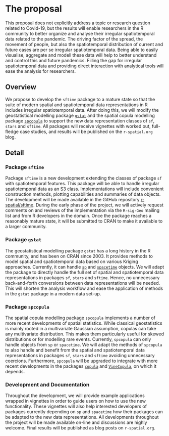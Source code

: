 # The proposal
<!--
This is where the proposal should be outlined. 
-->

This proposal does not explicitly address a topic or research question related to Covid-19, but the results will enable researchers in the R community to better organize and analyse their irregular spatiotemporal data related to the pandemic. The driving factor of the spread, the movement of people, but also the spatiotemporal distribution of current and future cases are per se irregular spatiotemporal data. Being able to easily visualise, aggregate and modell these data will help to better understand and control this and future pandemics. Filling the gap for irregular spatiotemporal data and providing direct interaction with analytical tools will ease the analysis for researchers. 

## Overview
<!--
At a high-level address what your proposal is and how it will address the problem identified. Highlight any benefits to the R Community that follow from solving the problem. This should be your most compelling section.
-->

We propose to develop the `sftime` package to a mature state so that the suite of modern spatial and spatiotemporal data representations in R includes irregular spatiotemporal data. After doing this, we will modify the geostatistical modelling package [`gstat`](https://cran.r-project.org/package=gstat) and the spatial copula modelling package [`spcopula`](https://github.com/bengraeler/spcopula) to support the new data representation classes of `sf`, `stars` and `sftime`. All packages will receive vignettes with worked out, full-fledge case studies, and results will be published on the `r-spatial.org` blog.

## Detail
<!--
Go into more detail about the specifics of the project and it delivers against the problem.

Depending on project type the detail section should include:

 - [ ] Minimum Viable Product
 - [ ] Architecture
 - [ ] Assumptions
-->

### Package `sftime`

Package `sftime` is a new development extending the classes of package `sf` with spatiotemporal features. This package will be able to handle irregular spatiotemporal data as an S3 class. Implementations will include convenient construction methods, plotting capabilities and summaries of data objects. The development will be made available in the GitHub repository [r-spatial/sftime](https://github.com/r-spatial/sftime).  During the early phase of the project, we will actively request comments on and reviews of the implementation via the `R-sig-Geo` mailing list and from R developers in the domain. Once the package reaches a reasonably mature state, it will be submitted to CRAN to make it available to a larger community.
 
<!-- The minimal viable product will be a thorough implementation of a representation of irregular spatiotemporal data extending `sf` and compatible with `stars`. -->

### Package `gstat` 

The geostatistical modelling package `gstat` has a long history in the R community, and has been on CRAN since 2003. It provides methods to model spatial and spatiotemporal data based on various Kriging approaches. Currently, it can handle [`sp`](https:/cran.r-project.org/package=sp) and [`spacetime`](https:/cran.r-project.org/package=spacetime) objects. We will adapt the package to directly handle the full set of spatial and spatiotemporal data representations in packages `sf`, `stars` and `sftime`. Hence, no unnecessary back-and-forth conversions between data representations will be needed. This will shorten the analysis workflow and ease the application of methods in the `gstat` package in a modern data set-up.

### Package `spcopula`

The spatial copula modelling package `spcopula` implements a number of more recent developments of spatial statistics. While classical geostatistics is mainly rooted in a multivariate Gaussian assumption, copulas can take any multivariate distribution. This makes them particularly useful for skewed distributions or for modelling rare events. Currently, `spcopula` can only handle objects from `sp` or `spacetime`. We will adapt the methods of `spcopula` to also handle and benefit from the spatial and spatiotemporal data representations in packages `sf`, `stars` and `sftime` avoiding unnecessary coercions. Furthermore, `spcopula` will be upgraded to integrate with more recent developments in the packages [`copula`](https:cran.r-project.org/package=copula) and [`VineCopula`](https:cran.r-project.org/package=VineCopula), on which it depends.

### Development and Documentation

Throughout the development, we will provide example applications wrapped in vignettes in order to guide users on how to use the new functionality. These vignettes will also help interested developers of packages currently depending on `sp` and `spacetime` how their packages can be adapted to the new data representations. All developments throughout the project will be made available on-line and discussions are highly welcome. Final results will be published as blog posts on `r-spatial.org`.
